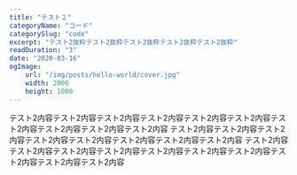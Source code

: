 ```yaml
---
title: "テスト２"
categoryName: "コード"
categorySlug: "code"
excerpt: "テスト2抜粋テスト2抜粋テスト2抜粋テスト2抜粋テスト2抜粋"
readDuration: "3"
date: "2020-03-16"
ogImage:
    url: "/img/posts/hello-world/cover.jpg"
    width: 2000
    height: 1000
---
```


テスト2内容テスト2内容テスト2内容テスト2内容テスト2内容テスト2内容テスト2内容テスト2内容テスト2内容テスト2内容
テスト2内容テスト2内容テスト2内容テスト2内容テスト2内容テスト2内容テスト2内容テスト2内容
テスト2内容テスト2内容テスト2内容テスト2内容テスト2内容テスト2内容テスト2内容テスト2内容テスト2内容テスト2内容
